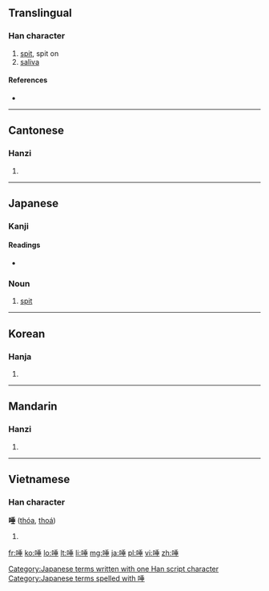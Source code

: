 ==Translingual==

===Han character===
{{Han char|rn=30|rad=口|as=08|sn=11|four=6201<sub>4</sub>|canj=口竹十一 (RHJM)|ids=⿰[[口]][[垂]]}}

# [[spit]], spit on
# [[saliva]]

====References====
* {{Han ref|kx=0194.140|dkj=03785|dj=0414.200|hdz=10641.140|uh=553E|ud=21822|bh=B3E8|bd=46056}}

----

==Cantonese==

===Hanzi===
{{yue-hanzi|jyut=|y=teu3, to3 tou3}}

# {{defn|lang=yue|sort=口08}}

----

==Japanese==
{{ja-see-also|唾する}}

===Kanji===
{{ja-kanji|grade=|rs=口08}}

====Readings====
* {{ja-readings|on=[[だ]] (da)|kun=[[つば]] (tsuba)}}

===Noun===
{{ja-noun|k|hira=つば|rom=tsuba}} 

# [[spit]]

[[Category:Japanese terms written with one Han script character]]
[[Category:Japanese terms spelled with 唾]]
----

==Korean==

===Hanja===
{{ko-hanja|hangeul=타|rv=ta|mr=t'a}}

# {{defn|lang=ko|sort=口08}}

----

==Mandarin==

===Hanzi===
{{cmn-hanzi|pin=[[tuò]] ([[tuo4]])|wg=t'o<sup>4</sup>}}

# {{defn|lang=cmn|sort=口08}}

----

==Vietnamese==

===Han character===
'''唾''' ([[thóa]], [[thoá]])<!--not sure on which vowel the accent should appear-->

# {{defn|lang=vi|sort=口08}}

[[fr:唾]]
[[ko:唾]]
[[lo:唾]]
[[lt:唾]]
[[li:唾]]
[[mg:唾]]
[[ja:唾]]
[[pl:唾]]
[[vi:唾]]
[[zh:唾]]